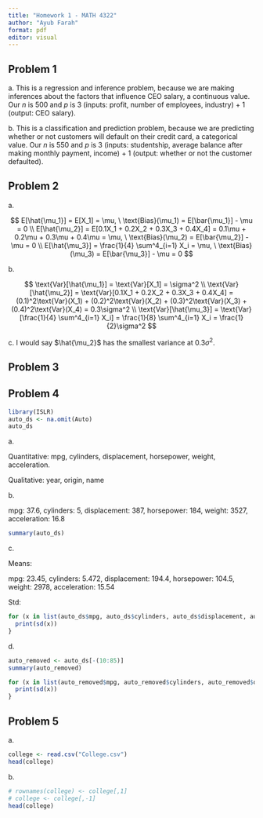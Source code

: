 ```yaml
---
title: "Homework 1 - MATH 4322"
author: "Ayub Farah"
format: pdf
editor: visual
---
```


## Problem 1

a\. This is a regression and inference problem, because we are making inferences about the factors that influence CEO salary, a continuous value. Our $n$ is 500 and $p$ is 3 (inputs: profit, number of employees, industry) + 1 (output: CEO salary).

b\. This is a classification and prediction problem, because we are predicting whether or not customers will default on their credit card, a categorical value. Our $n$ is 550 and $p$ is 3 (inputs: studentship, average balance after making monthly payment, income) + 1 (output: whether or not the customer defaulted).

## Problem 2

a\.

$$
E[\hat{\mu_1}] = E[X_1] = \mu, \ \text{Bias}(\mu_1) = E[\bar{\mu_1}] - \mu = 0 \\ 
E[\hat{\mu_2}] = E[0.1X_1 + 0.2X_2 + 0.3X_3 + 0.4X_4] = 0.1\mu + 0.2\mu + 0.3\mu + 0.4\mu = \mu, \ \text{Bias}(\mu_2) = E[\bar{\mu_2}] - \mu = 0 \\
E[\hat{\mu_3}] = \frac{1}{4} \sum^4_{i=1} X_i = \mu, \ \text{Bias}(\mu_3) = E[\bar{\mu_3}] - \mu = 0
$$

b\.

$$
\text{Var}[\hat{\mu_1}] = \text{Var}[X_1] = \sigma^2 \\ 
\text{Var}[\hat{\mu_2}] = \text{Var}[0.1X_1 + 0.2X_2 + 0.3X_3 + 0.4X_4] = (0.1)^2\text{Var}(X_1) + (0.2)^2\text{Var}(X_2) + (0.3)^2\text{Var}(X_3) + (0.4)^2\text{Var}(X_4) = 0.3\sigma^2 \\ 
\text{Var}[\hat{\mu_3}] = \text{Var}[\frac{1}{4} \sum^4_{i=1} X_i] = \frac{1}{8} \sum^4_{i=1} X_i = \frac{1}{2}\sigma^2
$$

c\. I would say $\hat{\mu_2}$ has the smallest variance at $0.3\sigma^2$.

## Problem 3

## Problem 4

```r
library(ISLR)
auto_ds <- na.omit(Auto)
auto_ds
```

a\.

Quantitative: mpg, cylinders, displacement, horsepower, weight, acceleration.

Qualitative: year, origin, name

b\.

mpg: 37.6, cylinders: 5, displacement: 387, horsepower: 184, weight: 3527, acceleration: 16.8

```r
summary(auto_ds)
```

c\.

Means:

mpg: 23.45, cylinders: 5.472, displacement: 194.4, horsepower: 104.5, weight: 2978, acceleration: 15.54

Std:

```r
for (x in list(auto_ds$mpg, auto_ds$cylinders, auto_ds$displacement, auto_ds$horsepower, auto_ds$weight, auto_ds$acceleration)) {
  print(sd(x))
}
```

d\.

```r
auto_removed <- auto_ds[-(10:85)]
summary(auto_removed)
```

```r
for (x in list(auto_removed$mpg, auto_removed$cylinders, auto_removed$displacement, auto_removed$horsepower, auto_removed$weight, auto_removed$acceleration)) {
  print(sd(x))
}
```

## Problem 5

a\.

```r
college <- read.csv("College.csv")
head(college)
```

b\.

```r
# rownames(college) <- college[,1]
# college <- college[,-1]
head(college)
```
